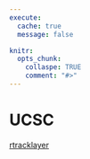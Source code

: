 ```yaml
---
execute: 
  cache: true
  message: false

knitr: 
  opts_chunk: 
    collaspe: TRUE
    comment: "#>"
---
```


# UCSC

[rtracklayer](https://bioconductor.org/packages/release/bioc/html/rtracklayer.html)
